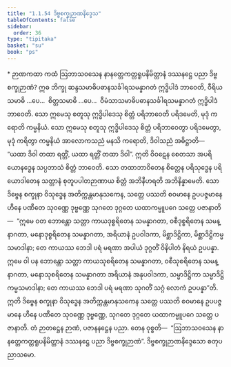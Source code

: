 ```yaml
---
title: "1.1.54 ဒိဗ္ဗစက္ခုဉာဏနိဒ္ဒေသ"
tableOfContents: false
sidebar:
  order: 36
type: "tipitaka"
basket: "su"
book: "ps"
---
```



<DynamicBreadcrumb />

<Paragraph type="center" book="ps">
* ဉာဏကထာ
</Paragraph>


<Division number="106" book="ps">

<Paragraph number="630" book="ps">
ကထံ ဩဘာသဝသေန နာနတ္တေကတ္တရူပနိမိတ္တာနံ ဒဿနဋ္ဌေ ပညာ ဒိဗ္ဗစက္ခုဉာဏံ? ဣဓ ဘိက္ခု ဆန္ဒသမာဓိပဓာနသင်္ခါရသမန္နာဂတံ ဣဒ္ဓိပါဒံ ဘာဝေတိ, ဝီရိယသမာဓိ …ပေ…  စိတ္တသမာဓိ …ပေ…  ဝီမံသာသမာဓိပဓာနသင်္ခါရသမန္နာဂတံ ဣဒ္ဓိပါဒံ ဘာဝေတိ. သော ဣမေသု စတူသု ဣဒ္ဓိပါဒေသု စိတ္တံ ပရိဘာဝေတိ ပရိဒမေတိ, မုဒုံ ကရောတိ ကမ္မနိယံ. သော ဣမေသု စတူသု ဣဒ္ဓိပါဒေသု စိတ္တံ ပရိဘာဝေတွာ ပရိဒမေတွာ, မုဒုံ ကရိတွာ ကမ္မနိယံ အာလောကသညံ မနသိ ကရောတိ, ဒိဝါသညံ အဓိဋ္ဌာတိ—  “ယထာ ဒိဝါ တထာ ရတ္တိံ, ယထာ ရတ္တိံ တထာ ဒိဝါ”. ဣတိ ဝိဝဋေန စေတသာ အပရိယောနဒ္ဓေန သပ္ပဘာသံ စိတ္တံ ဘာဝေတိ. သော တထာဘာဝိတေန စိတ္တေန ပရိသုဒ္ဓေန ပရိယောဒါတေန သတ္တာနံ စုတူပပါတဉာဏာယ စိတ္တံ အဘိနီဟရတိ အဘိနိန္နာမေတိ. သော ဒိဗ္ဗေန စက္ခုနာ ဝိသုဒ္ဓေန အတိက္ကန္တမာနုသကေန, သတ္တေ ပဿတိ စဝမာနေ ဥပပဇ္ဇမာနေ ဟီနေ ပဏီတေ သုဝဏ္ဏေ ဒုဗ္ဗဏ္ဏေ သုဂတေ ဒုဂ္ဂတေ ယထာကမ္မူပဂေ သတ္တေ ပဇာနာတိ—  “ဣမေ ဝတ ဘောန္တော သတ္တာ ကာယဒုစ္စရိတေန သမန္နာဂတာ, ဝစီဒုစ္စရိတေန သမန္နာဂတာ, မနောဒုစ္စရိတေန သမန္နာဂတာ, အရိယာနံ ဥပဝါဒကာ, မိစ္ဆာဒိဋ္ဌိကာ, မိစ္ဆာဒိဋ္ဌိကမ္မသမာဒါနာ; တေ ကာယဿ ဘေဒါ ပရံ မရဏာ အပါယံ ဒုဂ္ဂတိံ ဝိနိပါတံ နိရယံ ဥပပန္နာ. ဣမေ ဝါ ပန ဘောန္တော သတ္တာ ကာယသုစရိတေန သမန္နာဂတာ, ဝစီသုစရိတေန သမန္နာဂတာ, မနောသုစရိတေန သမန္နာဂတာ အရိယာနံ အနုပဝါဒကာ, သမ္မာဒိဋ္ဌိကာ သမ္မာဒိဋ္ဌိကမ္မသမာဒါနာ; တေ ကာယဿ ဘေဒါ ပရံ မရဏာ သုဂတိံ သဂ္ဂံ လောကံ ဥပပန္နာ”တိ. ဣတိ ဒိဗ္ဗေန စက္ခုနာ ဝိသုဒ္ဓေန အတိက္ကန္တမာနုသကေန သတ္တေ ပဿတိ စဝမာနေ ဥပပဇ္ဇမာနေ ဟီနေ ပဏီတေ သုဝဏ္ဏေ ဒုဗ္ဗဏ္ဏေ, သုဂတေ ဒုဂ္ဂတေ ယထာကမ္မူပဂေ သတ္တေ ပဇာနာတိ. တံ ဉာတဋ္ဌေန ဉာဏံ, ပဇာနနဋ္ဌေန ပညာ. တေန ဝုစ္စတိ—  “ဩဘာသဝသေန နာနတ္တေကတ္တရူပနိမိတ္တာနံ ဒဿနဋ္ဌေ ပညာ ဒိဗ္ဗစက္ခုဉာဏံ”.

</Paragraph>
</Division>

<Paragraph number="631" type="center" book="ps">
ဒိဗ္ဗစက္ခုဉာဏနိဒ္ဒေသော စတုပညာသမော.
</Paragraph>